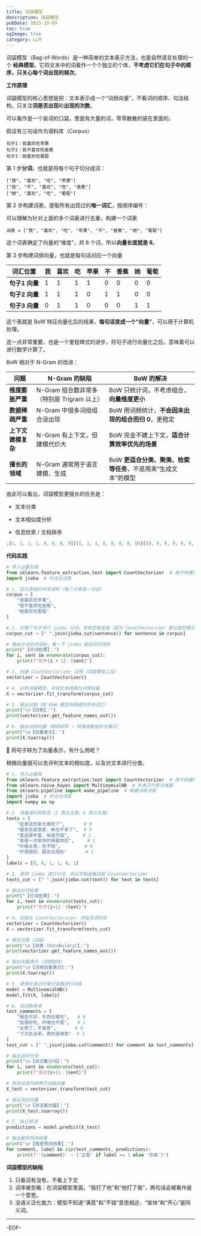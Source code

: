 ```yaml
---
title: 词袋模型
description: 词袋模型
pubDate: 2025-10-09
toc: true
ogImage: true
category: LLM
---
```


词袋模型（Bag-of-Words）是一种简单的文本表示方法，也是自然语言处理的一个 **经典模型**。它将文本中的词看作一个个独立的个体，**不考虑它们在句子中的顺序，只关心每个词出现的频次**。

**工作原理**

词袋模型的核心思想是把：文本表示成一个“词频向量”，不看词的顺序、句法结构，只关注**词是否出现**和**出现的次数**。

可以看作是一个装词的口袋，里面有大量的词，零零散散的装在里面的。

假设有三句话作为语料库（Corpus）

```
句子1：我喜欢吃苹果
句子2：我不喜欢吃香蕉
句子3：她喜欢吃葡萄
```

第 1 步**分词**，也就是将每个句子切分成词：

```
["我", "喜欢", "吃", "苹果"]
["我", "不", "喜欢", "吃", "香蕉"]
["她", "喜欢", "吃", "葡萄"]
```

第 2 步构建词表，提取所有出现过的**唯一词汇**，按顺序编号：

可以理解为针对上面的多个词表进行去重，构建一个词表

```
词表 = ["我", "喜欢", "吃", "苹果", "不", "香蕉", "她", "葡萄"]
```

这个词表确定了向量的“维度”，共 8 个词，所以**向量长度就是 8**。

第 3 步构建词频向量，也就是每句话对应一个向量

| 词汇位置       | 我  | 喜欢 | 吃  | 苹果 | 不  | 香蕉 | 她  | 葡萄 |
| -------------- | --- | ---- | --- | ---- | --- | ---- | --- | ---- |
| **句子1 向量** | 1   | 1    | 1   | 1    | 0   | 0    | 0   | 0    |
| **句子2 向量** | 1   | 1    | 1   | 0    | 1   | 1    | 0   | 0    |
| **句子3 向量** | 0   | 1    | 1   | 0    | 0   | 0    | 1   | 1    |

这个表就是 BoW 特征向量化后的结果，**每句话变成一个“向量”**，可以用于计算机处理。

这一点非常重要，也是一个里程碑式的进步，将句子进行向量化之后，意味着可以进行数学计算了。

BoW 相对于 N-Gram 的改进：

| 问题               | N-Gram 的缺陷                              | BoW 的解决                                                     |
| ------------------ | ------------------------------------------ | -------------------------------------------------------------- |
| **维度膨胀严重**   | N-Gram 组合数非常多（特别是 Trigram 以上） | BoW 只统计词，不考虑组合，**向量维度更小**                     |
| **数据稀疏严重**   | N-Gram 中很多词组组合没出现                | BoW 用词频统计，**不会因未出现的组合而归 0**，更稳定           |
| **上下文建模复杂** | N-Gram 有上下文，但建模代价大              | BoW 完全不建上下文，**适合计算效率优先的场景**                 |
| **擅长的领域**     | N-Gram 通常用于语言建模、生成              | BoW **更适合分类、聚类、检索等任务**，不是用来“生成文本”的模型 |

由此可以看出，词袋模型更擅长的任务是：

- 文本分类

- 文本相似度分析

- 信息检索 / 文档排序

```js
;[1, 1, 1, 1, 0, 0, 0, 0][(1, 1, 1, 0, 0, 0, 0, 0)][(0, 0, 0, 0, 0, 0, 0, 1)]
```

**代码实践**

```py
# 导入必要的库
from sklearn.feature_extraction.text import CountVectorizer  # 用于构建词袋模型
import jieba  # 中文分词库

# 1. 定义原始的中文语料（每个元素是一句话）
corpus = [
    "我喜欢吃苹果",
    "我不喜欢吃香蕉",
    "她喜欢吃葡萄"
]

# 2. 对每个句子进行 jieba 分词，并用空格连接（因为 CountVectorizer 默认按空格分词）
corpus_cut = [" ".join(jieba.cut(sentence)) for sentence in corpus]

# 输出分词后的语料，看一下 jieba 是如何切词的
print("【分词结果】：")
for i, sent in enumerate(corpus_cut):
    print(f"句子{i + 1}：{sent}")

# 3. 创建 CountVectorizer 实例（词袋模型工具）
vectorizer = CountVectorizer()

# 4. 训练词袋模型，并将文本转换为词频向量
X = vectorizer.fit_transform(corpus_cut)

# 5. 输出词表（即 BoW 模型所构建的所有词汇）
print("\n【词表】：")
print(vectorizer.get_feature_names_out())

# 6. 输出词频向量（稀疏矩阵 → 转换成数组形式展示）
print("\n【向量表示】：")
print(X.toarray())
```

🤔 将句子转为了向量表示，有什么用呢？

根据向量就可以去评判文本的相似度，以及对文本进行分类。

```py
# 1. 导入必要库
from sklearn.feature_extraction.text import CountVectorizer  # 用于构建词袋模型
from sklearn.naive_bayes import MultinomialNB  # 朴素贝叶斯分类器
from sklearn.pipeline import make_pipeline  # 构建训练流程
import jieba  # 中文分词库
import numpy as np

# 2. 准备语料和标签（1 表示正面，0 表示负面）
texts = [
    "这家店的菜太难吃了",       # 0
    "服务态度很差，再也不来了",  # 0
    "菜品很丰富，味道不错",     # 1
    "真是一次愉快的用餐体验",     # 1
    "价格太贵，吃不饱",         # 0
    "环境很好，服务也周到"       # 1
]
labels = [0, 0, 1, 1, 0, 1]

# 3. 使用 jieba 进行分词，并以空格连接适配 CountVectorizer
texts_cut = [" ".join(jieba.cut(text)) for text in texts]

# 输出分词结果
print("【分词结果】：")
for i, text in enumerate(texts_cut):
    print(f"句子{i+1}：{text}")

# 4. 初始化 CountVectorizer，并拟合语料库
vectorizer = CountVectorizer()
X = vectorizer.fit_transform(texts_cut)

# 输出词表（词袋）
print("\n【词表（Vocabulary）】：")
print(vectorizer.get_feature_names_out())

# 输出向量表示（词频矩阵）
print("\n【词频向量表示】：")
print(X.toarray())

# 5. 使用朴素贝叶斯分类器进行训练
model = MultinomialNB()
model.fit(X, labels)

# 6. 测试新样本
test_comments = [
    "服务不好，东西也难吃",   # 0
    "饭很好吃，环境也不错",   # 1
    "太贵了，不推荐",       # 0
    "下次还会来，真的很满意"  # 1
]
test_cut = [" ".join(jieba.cut(comment)) for comment in test_comments]

# 输出测试分词
print("\n【测试集分词】：")
for i, sent in enumerate(test_cut):
    print(f"测试{i+1}：{sent}")

# 将测试语句转换为词袋向量
X_test = vectorizer.transform(test_cut)

# 输出测试向量
print("\n【测试集向量】：")
print(X_test.toarray())

# 7. 执行预测
predictions = model.predict(X_test)

# 输出最终预测结果
print("\n【情感预测结果】：")
for comment, label in zip(test_comments, predictions):
    print(f"'{comment}' → {'正面' if label == 1 else '负面'}")
```

**词袋模型的缺陷**

1. 只看词有没有，不看上下文
2. 词序被忽略：在词袋模型里面，“我打了他”和“他打了我”，两句话会被看作是一个意思。
3. 没语义泛化能力：模型不知道“满意”和“不错”意思相近，“愉快”和“开心”是同义词。

---

-EOF-
